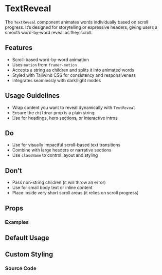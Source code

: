 
<Meta of={TextRevealStories} />

# TextReveal

The `TextReveal` component animates words individually based on scroll progress. It’s designed for storytelling or expressive headers, giving users a smooth word-by-word reveal as they scroll.

## Features

- Scroll-based word-by-word animation
- Uses `motion` from `framer-motion`
- Accepts a string as children and splits it into animated words
- Styled with Tailwind CSS for consistency and responsiveness
- Integrates seamlessly with dark/light modes

## Usage Guidelines

- Wrap content you want to reveal dynamically with `TextReveal`
- Ensure the `children` prop is a plain string
- Use for headings, hero sections, or interactive intros

## Do

- Use for visually impactful scroll-based text transitions
- Combine with large headers or narrative sections
- Use `className` to control layout and styling

## Don’t

- Pass non-string children (it will throw an error)
- Use for small body text or inline content
- Place inside very short scroll areas (it relies on scroll progress)

## Props

<Controls of={TextRevealStories.Base} />

### Examples

## Default Usage

<Canvas of={TextRevealStories.Base} />

## Custom Styling

<Canvas of={TextRevealStories.CustomStyle} />

### Source Code

<Source of={TextRevealStories.Base} language="tsx" />
